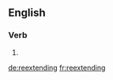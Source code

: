 ==English==

===Verb===
{{head|en}}

# {{present participle of|reextend|lang=en}}

[[de:reextending]]
[[fr:reextending]]